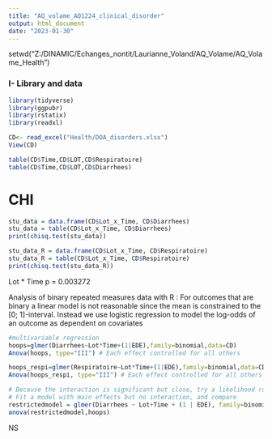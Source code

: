 ---
title: "AQ_volame_AQ1224_clinical_disorder"
output: html_document
date: "2023-01-30"
---

setwd("Z:/DINAMIC/Echanges_nontit/Laurianne_Voland/AQ_Volame/AQ_Volame_Health")

### I- Library and data 
```{r setup, include=FALSE}
library(tidyverse)
library(ggpubr)
library(rstatix)
library(readxl)

CD<- read_excel("Health/DOA_disorders.xlsx")
View(CD)
```


```{r}
table(CD$Time,CD$LOT,CD$Respiratoire)
table(CD$Time,CD$LOT,CD$Diarrhees)
```


# CHI
```{r}
stu_data = data.frame(CD$Lot_x_Time, CD$Diarrhees) 
stu_data = table(CD$Lot_x_Time, CD$Diarrhees)
print(chisq.test(stu_data)) 

stu_data_R = data.frame(CD$Lot_x_Time, CD$Respiratoire) 
stu_data_R = table(CD$Lot_x_Time, CD$Respiratoire)
print(chisq.test(stu_data_R)) 
```
Lot * Time  p = 0.003272 


Analysis of binary repeated measures data with R : For outcomes that are binary a linear model is not reasonable since the mean is constrained to the [0; 1]-interval.
Instead we use logistic regression to model the log-odds of an outcome as dependent on covariates

```{r setup, include=FALSE}
#multivariable regression 
hoops=glmer(Diarrhees~Lot*Time+(1|EDE),family=binomial,data=CD)
Anova(hoops, type="III") # Each effect controlled for all others

hoops_respi=glmer(Respiratoire~Lot*Time+(1|EDE),family=binomial,data=CD)
Anova(hoops_respi, type="III") # Each effect controlled for all others

# Because the interaction is significant but close, try a likelihood ratio test
# Fit a model with main effects but no interaction, and compare
restrictedmodel = glmer(Diarrhees ~ Lot+Time + (1 | EDE), family=binomial, data=CD)
anova(restrictedmodel,hoops)
```

NS
